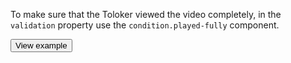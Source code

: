 To make sure that the Toloker viewed the video completely, in the `validation` property use the `condition.played-fully` component.

  <Button themeColor="light" view="default" size="l" type="link" url="https://ya.cc/t/6--Zp46d3ttC5L">View example</Button>